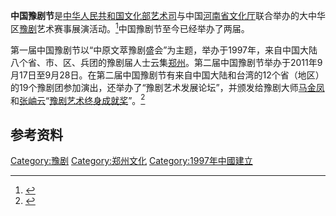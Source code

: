 '''中国豫剧节'''是[[中华人民共和国文化部|中华人民共和国文化部]][[中华人民共和国文化部艺术司|艺术司]]与中国[[河南省文化厅|河南省文化厅]]联合举办的大中华区[[豫剧|豫剧]]艺术赛事展演活动。<ref>{{cite web|url=http://www.henan.gov.cn/hdjl/system/2011/09/16/010266852.shtml|title=河南省文化厅厅长杨丽萍谈“中国第二届豫剧节”|publisher=河南省政府网|date=2011年9月16日|language=zh-hans|accessdate=2011年12月16日|archive-date=2011年11月28日|archive-url=https://web.archive.org/web/20111128093217/http://www.henan.gov.cn/hdjl/system/2011/09/16/010266852.shtml|dead-url=no}}</ref>中国豫剧节至今已经举办了两届。

第一届中国豫剧节以“中原文萃豫剧盛会”为主题，举办于1997年，来自中国大陆八个省、市、区、兵团的豫剧届人士云集[[郑州|郑州]]。第二届中国豫剧节举办于2011年9月17日至9月28日。在第二届中国豫剧节有来自中国大陆和台湾的12个省（地区）的19个豫剧团参加演出，还举办了“豫剧艺术发展论坛”，并颁发给豫剧大师[[马金凤|马金凤]]和[[张岫云|张岫云]]“[[豫剧艺术终身成就奖|豫剧艺术终身成就奖]]”。<ref>{{cite web|url=http://www.ccnt.gov.cn/xxfb/xwzx/dfdt/201109/t20110930_131600.html|title=第二届中国豫剧节落幕|publisher=中华人民共和国文化部|date=2011-09-30|language=zh-hans|deadurl=yes|archiveurl=https://web.archive.org/web/20111012082617/http://www.ccnt.gov.cn/xxfb/xwzx/dfdt/201109/t20110930_131600.html|archivedate=2011-10-12|accessdate=2011-12-16}}</ref>

== 参考资料 ==
{{reflist}}

{{豫剧名角}}

[[Category:豫剧|Category:豫剧]]
[[Category:郑州文化|Category:郑州文化]]
[[Category:1997年中國建立|Category:1997年中國建立]]
